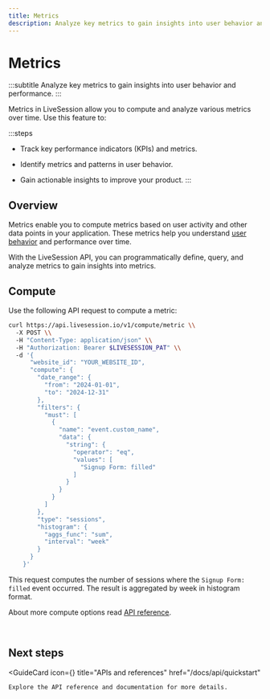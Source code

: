 ```yaml
---
title: Metrics
description: Analyze key metrics to gain insights into user behavior and performance.
---
```


# Metrics
:::subtitle
Analyze key metrics to gain insights into user behavior and performance.
:::

Metrics in LiveSession allow you to compute and analyze various metrics over time. Use this feature to:

:::steps
- Track key performance indicators (KPIs) and metrics.

- Identify metrics and patterns in user behavior.

- Gain actionable insights to improve your product.
:::

## Overview
Metrics enable you to compute metrics based on user activity and other data points in your application. These metrics help you understand [user behavior](https://livesession.io/features) and performance over time.

With the LiveSession API, you can programmatically define, query, and analyze metrics to gain insights into metrics.

## Compute
Use the following API request to compute a metric:

```bash Compute a metric
curl https://api.livesession.io/v1/compute/metric \\
  -X POST \\
  -H "Content-Type: application/json" \\
  -H "Authorization: Bearer $LIVESESSION_PAT" \\
  -d '{
      "website_id": "YOUR_WEBSITE_ID",
      "compute": {
        "date_range": {
          "from": "2024-01-01",
          "to": "2024-12-31"
        },
        "filters": {
          "must": [
            {
              "name": "event.custom_name",
              "data": {
                "string": {
                  "operator": "eq",
                  "values": [
                    "Signup Form: filled"
                  ]
                }
              }
            }
          ]
        },
        "type": "sessions",
        "histogram": {
          "aggs_func": "sum",
          "interval": "week"
        }
      }
    }'
```

This request computes the number of sessions where the `Signup Form: filled` event occurred.
The result is aggregated by week in histogram format.

About more compute options read [API reference](https://livesession.io).

&nbsp;

## Next steps

<GuideCard
    icon={<IconREST/>}
    title="APIs and references"
    href="/docs/api/quickstart"
>
    Explore the API reference and documentation for more details.
</GuideCard>
